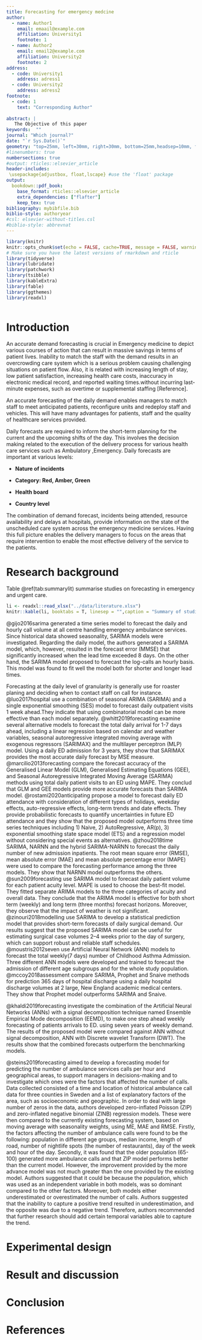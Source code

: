 ```yaml
---
title: Forecasting for emergency medcine
author:
  - name: Author1
    email: emaail@example.com
    affiliation: University1
    footnote: 1
  - name: Author2
    email: email2@example.com
    affiliation: University2
    footnote: 2
address:
  - code: University1
    address: adress1
  - code: University2
    address: adress2
footnote:
  - code: 1
    text: "Corresponding Author"
    
abstract: |
   The Objective of this paper
keywords:  ""
journal: "Which journal?"
date: "`r Sys.Date()`"
geometry: "top=25mm, left=30mm, right=30mm, bottom=25mm,headsep=10mm, footskip=12mm"
#linenumbers: true
numbersections: true
#output: rticles::elsevier_article
header-includes:  
 \usepackage{adjustbox, float,lscape} #use the 'float' package
output: 
  bookdown::pdf_book:
    base_format: rticles::elsevier_article
    extra_dependencies: ["flafter"]
    keep_tex: true
bibliography: mybibfile.bib
biblio-style: authoryear
#csl: elsevier-without-titles.csl
#biblio-style: abbrevnat
---
```


```r
library(knitr)
knitr::opts_chunk$set(echo = FALSE, cache=TRUE, message = FALSE, warning = FALSE)
# Make sure you have the latest versions of rmarkdown and rticle
library(tidyverse)
library(lubridate)
library(patchwork)
library(tsibble)
library(kableExtra)
library(fable)
library(ggthemes)
library(readxl)
```

```r

```

# Introduction

An accurate demand forecasting is crucial in Emergency medicine to depict various courses of action that can result in massive savings in terms of patient lives. Inability to match the staff with the demand results in an overcrowding care system which is a serious problem causing challenging situations on patient flow. Also, it is related with increasing length of stay, low patient satisfaction, increasing health care costs, inaccuracy in electronic medical record, and reported waiting times.without incurring last-minute expenses, such as overtime or supplemental staffing [Reference].

An accurate forecasting of the daily demand enables managers to match staff to meet anticipated patients, reconfigure units and redeploy staff and vehicles. This will have many advantages for patients, staff and the quality of healthcare services provided.

Daily forecasts are required to inform the short-term planning for the current and the upcoming shifts of the day. This involves the decision making related to the execution of the delivery process for various health care services such as Ambulatory ,Emergency. Daily forecasts are important at various levels:

- **Nature of incidents**

- **Category: Red, Amber, Green**

- **Health board**

- **Country level**



The combination of demand forecast, incidents being attended, resource availability and delays at hospitals, provide information on the state of the unscheduled care system across the emergency medicine services. Having this full picture enables the delivery managers to focus on the areas that require intervention to enable the most effective delivery of the service to the patients. 

# Research background {#lit}

Table \@ref(tab:summarylit) summarise studies on forecasting in emergency and urgent care.

```r
li <- readxl::read_xlsx("../data/literature.xlsx")
knitr::kable(li, booktabs = T, linesep = "",caption = "Summary of studies in hourly emergency care forecasting") %>% kableExtra::kable_styling(latex_options = c("scale_down","hold_position")) %>% column_spec(5,"15em")
```

<!--
Is there any study using grouped time series in urgent and emergency care?
-->


<!--
Using models for count time series in urgent and emergency care!
-->


@gijo2016sarima generated a time series model to forecast the daily and hourly call volume at all centre handling emergency ambulance services.  Since historical data showed seasonality, SARIMA models were investigated. Regarding the daily model, the authors generated a SARIMA model, which, however, resulted in the forecast error (MMSE) that significantly increased when the lead time exceeded 8 days. On the other hand, the SARIMA model proposed to forecast the log-calls an hourly basis. This model was found to fit well the model both for shorter and longer lead times. 


Forecasting at the daily level of granularity is generally use for roaster planing and deciding when to contact staff on call for instance. @luo2017hospital use a combination of seasonal ARIMA (SARIMA) and a single exponential smoothing (SES) model to forecast daily outpatient visits 1 week ahead.They indicate that using combinatorial model can be more effective than each model separately. @whitt2019forecasting examine several alternative models to forecast the total daily arrival for 1-7 days ahead, including a linear regression based on calendar and weather variables, seasonal autoregressive integrated moving average with exogenous regressors (SARIMAX) and the multilayer perceptron (MLP) model. Using a daily ED admission for 3 years, they show that SARIMAX provides the most accurate daily forecast by MSE measure. @marcilio2013forecasting compare the forecast accuracy of the Generalised Linear Model (GLM), Generalised Estimating Equations (GEE), and Seasonal Autoregressive Integrated Moving Average (SARIMA) methods using total daily patient visits to an ED using MAPE. They conclud that GLM and GEE models provide more accurate forecasts than SARIMA model. @rostami2020anticipating propose a model to forecast daily ED attendance with consideration of different types of holidays, weekday effects, auto-regressive effects, long-term trends and date effects. They provide probabilistic forecasts to quantify uncertainties in future ED attendance and they show that the proposed model outperforms three time series techniques including 1) Naive, 2) AutoRegressive, AR(p), 3)  exponential smoothing state space model (ETS) and a regression model without considering special events as alternatives. @zhou2018time SARIMA, NARNN and the hybrid SARIMA-NARNN to forecast the daily number of new admission inpatients. The root mean square error (RMSE), mean absolute error (MAE) and mean absolute percentage error (MAPE) were used to compare the forecasting performance among the three models. They show that NARNN model outperforms the others. @sun2009forecasting use SARIMA model to forecast daily patient volume for each patient acuity level. MAPE is used to choose the best-fit model. They fitted separate ARIMA models to the three categories of acuity and overall data. They conclude that the ARIMA model is effective for both short term (weekly) and long term (three months) forecast horizons. Moreover, they observe that the impact of weather is not significant. @zinouri2018modelling use SARIMA to develop a statistical prediction model that provides short-term forecasts of daily surgical demand.  Our results suggest that the proposed SARIMA model can be useful for estimating surgical case volumes 2–4 weeks prior to the day of surgery, which can support robust and reliable staff schedules.
@moustris2012seven use Artificial Neural Network (ANN) models to forecast the total weekly(7 days) number of Childhood Asthma Admission. Three different ANN models were developed
and trained to forecast the admission of different age subgroups 
and for the whole study population.
@mccoy2018assessment compare SARIMA, Prophet and Snaive methods for prediction 365 days of hospital discharge using a daily hospital discharge volumes at 2 large, New England academic medical centers. They show that Prophet model outperforms SARIMA and Snaive.


@khaldi2019forecasting investigate the combination of the Artificial Neural Networks (ANNs) with a signal decomposition technique named Ensemble Empirical Mode decomposition (EEMD), to make one step ahead weekly forecasting of patients arrivals to ED. using seven years of weekly demand. The results of the proposed model were compared against ANN without signal decomposition, ANN with Discrete wavelet Transform (DWT). The results show that the combined forecasts outperform the benchmarking models.

@steins2019forecasting aimed to develop a forecasting model for predicting the number of ambulance services calls per hour and geographical areas, to support managers in decisions-making and to investigate which ones were the factors that affected the number of calls.
Data collected consisted of a time and location of historical ambulance call data for three counties in Sweden and a list of explanatory factors of the area, such as socioeconomic and geographic. 
In order to deal with large number of zeros in the data, authors developed zero-inflated Poisson (ZIP) and zero-inflated negative binomial (ZINB) regression models. These were then compared to the currently existing forecasting system, based on moving average with seasonality weights, using ME, MAE and RMSE. Firstly, the factors affecting the number of ambulance calls were found to be the following: population in different age groups, median income, length of road, number of nightlife spots (the number of restaurants), day of the week and hour of the day. Secondly, it was found that the older population (65-100) generated more ambulance calls and that ZIP model performs better than the current model. However, the improvement provided by the more advance model was not much greater than the one provided by the existing model. Authors suggested that it could be because the population, which was used as an independent variable in both models, was so dominant compared to the other factors. 
Moreover, both models either underestimated or overestimated the number of calls. Authors suggested that the inability to capture a positive trend resulted in underestimation, and the opposite was due to a negative trend. Therefore, authors recommended that further research should add certain temporal variables able to capture the trend.




# Experimental design {#design}


# Result and discussion {#result}


# Conclusion {#conclusion}



# References {#references .unnumbered}
